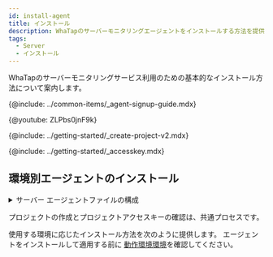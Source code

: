 ```yaml
---
id: install-agent
title: インストール
description: WhaTapのサーバーモニタリングエージェントをインストールする方法を提供します。
tags:
  - Server
  - インストール
---
```



WhaTapのサーバーモニタリングサービス利用のための基本的なインストール方法について案内します。

{@include: ../common-items/_agent-signup-guide.mdx}

{@youtube: ZLPbs0jnF9k}

{@include: ../getting-started/_create-project-v2.mdx} 

{@include: ../getting-started/_accesskey.mdx}

## 環境別エージェントのインストール

<details>
<summary>サーバー エージェントファイルの構成</summary>

{@include: ../common-items/_sv-cpf.mdx}  

{@include: ../common-items/_sv-lf-cpf.mdx}  

{@include: ../common-items/_sv-w-cpf.mdx}  

</details>

プロジェクトの作成とプロジェクトアクセスキーの確認は、共通プロセスです。 

使用する環境に応じたインストール方法を次のように提供します。 エージェントをインストールして適用する前に [動作環境環境](supported-spec)を確認してください。

<DocCardList/>
